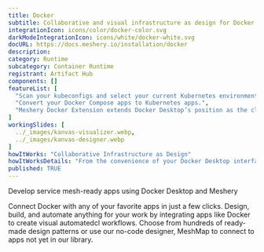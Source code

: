 ```yaml
---
title: Docker
subtitle: Collaborative and visual infrastructure as design for Docker
integrationIcon: icons/color/docker-color.svg
darkModeIntegrationIcon: icons/white/docker-white.svg
docURL: https://docs.meshery.io/installation/docker 
description: 
category: Runtime
subcategory: Container Runtime
registrant: Artifact Hub
components: []
featureList: [
  "Scan your kubeconfigs and select your current Kubernetes environment. Switch from one environment to another one.",
  "Convert your Docker Compose apps to Kubernetes apps.",
  "Meshery Docker Extension extends Docker Desktop’s position as the cloud native developer’s go-to Kubernetes environment with easy access to the next layer of cloud native infrastructure: service meshes."
]
workingSlides: [
  ../_images/kanvas-visualizer.webp,
  ../_images/kanvas-designer.webp
]
howItWorks: "Collaborative Infrastructure as Design"
howItWorksDetails: "From the convenience of your Docker Desktop interface, connect Meshery with your Kubernetes cluster. Watch as MeshSync discovers all of your Kuberentes clusters. Visually design your Docker-based infrastructure. Choose from hundreds of ready-made design patterns using Meshery Catalog. Use our no-code designer, MeshMap, to collaboratively design and operate your infra."
published: TRUE
---
```

<p>
Develop service mesh-ready apps using Docker Desktop and Meshery
</p>
<p>
    Connect Docker with any of your favorite apps in just a few
    clicks. Design, build, and automate anything for your work by
    integrating apps like Docker to create visual automatedcl
    workflows. Choose from hundreds of ready-made design patterns or use
    our no-code designer, MeshMap to connect to apps not yet in our
    library.
</p>
